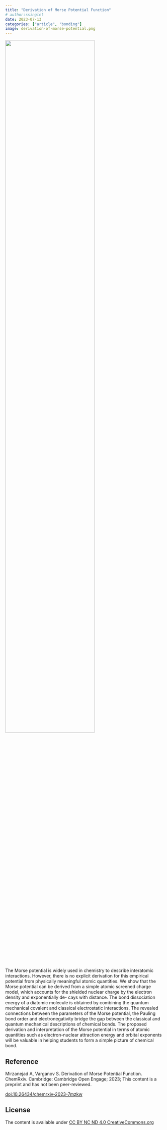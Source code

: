 ```yaml
---
title: "Derivation of Morse Potential Function"
# author:ssinglet
date: 2023-07-13
categories: ["article", "bonding"]
image: derivation-of-morse-potential.png
---
```


![](derivation-of-morse-potential.png){width=75%}

The Morse potential is widely used in chemistry to describe
interatomic interactions. However, there is no explicit derivation for
this empirical potential from physically meaningful atomic
quantities. We show that the Morse potential can be derived from a
simple atomic screened charge model, which accounts for the shielded
nuclear charge by the electron density and exponentially de- cays with
distance. The bond dissociation energy of a diatomic molecule is
obtained by combining the quantum mechanical covalent and classical
electrostatic interactions. The revealed connections between the
parameters of the Morse potential, the Pauling bond order and
electronegativity bridge the gap between the classical and quantum
mechanical descriptions of chemical bonds. The proposed derivation and
interpretation of the Morse potential in terms of atomic quantities
such as electron-nuclear attraction energy and orbital exponents will
be valuable in helping students to form a simple picture of chemical
bond.

## Reference
Mirzanejad A, Varganov S. Derivation of Morse Potential
Function. ChemRxiv. Cambridge: Cambridge Open Engage; 2023; This
content is a preprint and has not been peer-reviewed.

[doi:10.26434/chemrxiv-2023-7mzkw](https://doi.org/10.26434/chemrxiv-2023-7mzkw)

## License
The content is available under [CC BY NC ND 4.0 CreativeCommons.org](https://creativecommons.org/licenses/by-nc-nd/4.0/)
